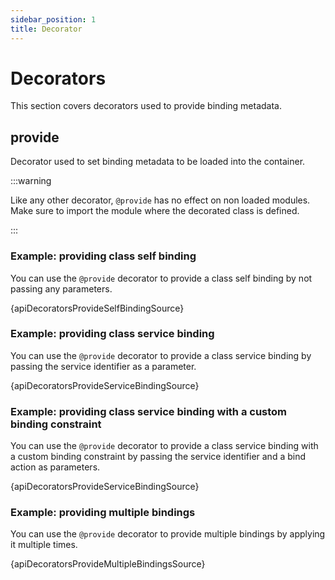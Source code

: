 ```yaml
---
sidebar_position: 1
title: Decorator
---
```


# Decorators

This section covers decorators used to provide binding metadata.

## provide

Decorator used to set binding metadata to be loaded into the container.

:::warning

Like any other decorator, `@provide` has no effect on non loaded modules. Make sure to import the module where the decorated class is defined.

:::

### Example: providing class self binding

You can use the `@provide` decorator to provide a class self binding by not passing any parameters.

<CodeBlock language="ts">{apiDecoratorsProvideSelfBindingSource}</CodeBlock>

### Example: providing class service binding

You can use the `@provide` decorator to provide a class service binding by passing the service identifier as a parameter.

<CodeBlock language="ts">{apiDecoratorsProvideServiceBindingSource}</CodeBlock>

### Example: providing class service binding with a custom binding constraint

You can use the `@provide` decorator to provide a class service binding with a custom binding constraint by passing the service identifier and a bind action as parameters.

<CodeBlock language="ts">{apiDecoratorsProvideServiceBindingSource}</CodeBlock>

### Example: providing multiple bindings

You can use the `@provide` decorator to provide multiple bindings by applying it multiple times.

<CodeBlock language="ts">{apiDecoratorsProvideMultipleBindingsSource}</CodeBlock>

